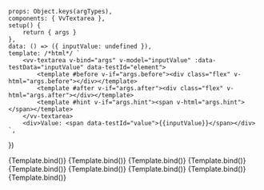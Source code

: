 
<Meta
	title="Components/Textarea"
	component={VvTextarea}
	args={defaultArgs}
	argTypes={argTypes}
/>

	props: Object.keys(argTypes),
	components: { VvTextarea },
	setup() {
		return { args }
	},
	data: () => ({ inputValue: undefined }),
	template: /*html*/ `
		<vv-textarea v-bind="args" v-model="inputValue" :data-testData="inputValue" data-testId="element">
			<template #before v-if="args.before"><div class="flex" v-html="args.before"></div></template>
			<template #after v-if="args.after"><div class="flex" v-html="args.after"></div></template>
			<template #hint v-if="args.hint"><span v-html="args.hint"></span></template>
		</vv-textarea>
		<div>Value: <span data-testId="value">{{inputValue}}</span></div> 
	`,
})

<Canvas>
	<Story name="Default" play={defaultTest}>
		{Template.bind()}
	</Story>
</Canvas>

<Canvas>
	<Story
		name="Disabled"
		args={{ disabled: true }}
		argTypes={{
			disabled: {
				control: {
					disable: true,
				},
			},
		}}
		play={defaultTest}
	>
		{Template.bind()}
	</Story>
</Canvas>

<Canvas>
	<Story
		name="Readonly"
		args={{ readonly: true }}
		argTypes={{
			readonly: {
				control: {
					disable: true,
				},
			},
		}}
		play={defaultTest}
	>
		{Template.bind()}
	</Story>
</Canvas>

<Canvas>
	<Story
		name="Valid"
		args={{
			valid: true,
			validLabel: 'The field is valid.',
			icon: 'check',
		}}
		argTypes={{
			valid: {
				control: {
					disable: true,
				},
			},
		}}
		play={defaultTest}
	>
		{Template.bind()}
	</Story>
</Canvas>

<Canvas>
	<Story
		name="Invalid"
		args={{
			invalid: true,
			invalidLabel: 'The field is required.',
			icon: 'error-2',
		}}
		argTypes={{
			invalid: {
				control: {
					disable: true,
				},
			},
		}}
		play={defaultTest}
	>
		{Template.bind()}
	</Story>
</Canvas>

<Canvas>
	<Story
		name="Hint"
		args={{
			hintLabel: 'Please enter your name.',
		}}
		argTypes={{
			hintLabel: {
				control: {
					disable: true,
				},
			},
		}}
		play={defaultTest}
	>
		{Template.bind()}
	</Story>
</Canvas>

<Canvas>
	<Story
		name="Loading"
		args={{
			loading: true,
			loadingLabel: 'Loading...',
		}}
		argTypes={{
			laoding: {
				control: {
					disable: true,
				},
			},
		}}
		play={defaultTest}
	>
		{Template.bind()}
	</Story>
</Canvas>

<Canvas>
	<Story
		name="Floating"
		args={{
			floating: true,
		}}
		argTypes={{
			floating: {
				control: {
					disable: true,
				},
			},
		}}
		play={defaultTest}
	>
		{Template.bind()}
	</Story>
</Canvas>

<Canvas>
	<Story
		name="Resizable"
		args={{
			resizable: true,
		}}
		argTypes={{
			resizable: {
				control: {
					disable: true,
				},
			},
		}}
		play={defaultTest}
	>
		{Template.bind()}
	</Story>
</Canvas>
